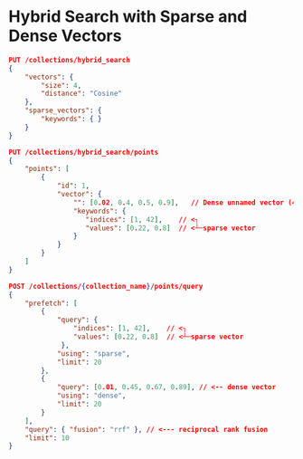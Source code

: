 
# Hybrid Search with Sparse and Dense Vectors

```json withRunButton=true
PUT /collections/hybrid_search
{
    "vectors": {
        "size": 4,  
        "distance": "Cosine"  
    },
    "sparse_vectors": {
        "keywords": { }
    }
}
```

```json withRunButton=true
PUT /collections/hybrid_search/points
{
    "points": [
        {
            "id": 1,
            "vector": {
            	"": [0.02, 0.4, 0.5, 0.9],   // Dense unnamed vector (4D)
                "keywords": {
                   "indices": [1, 42],    // <┐
                   "values": [0.22, 0.8]  // <┴─sparse vector
                }
            }
        }
    ]
}
```

```json withRunButton=true
POST /collections/{collection_name}/points/query
{
    "prefetch": [
        {
            "query": { 
                "indices": [1, 42],    // <┐
                "values": [0.22, 0.8]  // <┴─sparse vector
             },
            "using": "sparse",
            "limit": 20
        },
        {
            "query": [0.01, 0.45, 0.67, 0.89], // <-- dense vector
            "using": "dense",
            "limit": 20
        }
    ],
    "query": { "fusion": "rrf" }, // <--- reciprocal rank fusion
    "limit": 10
}

```
